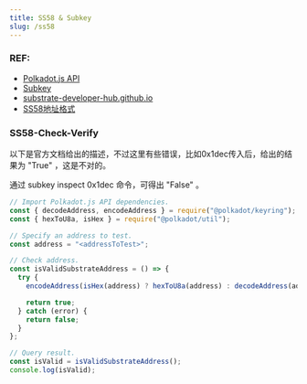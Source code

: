 ```yaml
---
title: SS58 & Subkey
slug: /ss58
---
```


### REF:
- [Polkadot.js API](https://polkadot.js.org/docs/api/)
- [Subkey](https://substrate.dev/docs/en/knowledgebase/integrate/subkey)
- [substrate-developer-hub.github.io](https://github.com/substrate-developer-hub/substrate-developer-hub.github.io/edit/source/docs/knowledgebase/advanced/ss58-address-format.md)
- [SS58地址格式](https://substrate.dev/docs/zh-CN/knowledgebase/advanced/ss58-address-format)

### SS58-Check-Verify

以下是官方文档给出的描述，不过这里有些错误，比如0x1dec传入后，给出的结果为 "True" ，这是不对的。

通过 subkey inspect 0x1dec 命令，可得出 "False" 。


```javascript
// Import Polkadot.js API dependencies.
const { decodeAddress, encodeAddress } = require("@polkadot/keyring");
const { hexToU8a, isHex } = require("@polkadot/util");

// Specify an address to test.
const address = "<addressToTest>";

// Check address.
const isValidSubstrateAddress = () => {
  try {
    encodeAddress(isHex(address) ? hexToU8a(address) : decodeAddress(address));

    return true;
  } catch (error) {
    return false;
  }
};

// Query result.
const isValid = isValidSubstrateAddress();
console.log(isValid);
```
